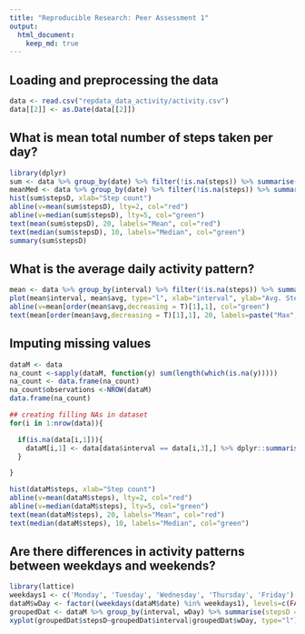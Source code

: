 ```yaml
---
title: "Reproducible Research: Peer Assessment 1"
output: 
  html_document:
    keep_md: true
---
```



## Loading and preprocessing the data
```r
data <- read.csv("repdata_data_activity/activity.csv")
data[[2]] <- as.Date(data[[2]])
```

## What is mean total number of steps taken per day?
```r
library(dplyr)
sum <- data %>% group_by(date) %>% filter(!is.na(steps)) %>% summarise(stepsD=sum(steps))#, mean = mean(steps), median=median(steps))
meanMed <- data %>% group_by(date) %>% filter(!is.na(steps)) %>% summarise(mean = mean(steps), median=median(steps))
hist(sum$stepsD, xlab="Step count")
abline(v=mean(sum$stepsD), lty=2, col="red")
abline(v=median(sum$stepsD), lty=5, col="green")
text(mean(sum$stepsD), 20, labels="Mean", col="red")
text(median(sum$stepsD), 10, labels="Median", col="green")
summary(sum$stepsD)
```

## What is the average daily activity pattern?
```r
mean <- data %>% group_by(interval) %>% filter(!is.na(steps)) %>% summarise(avg = mean(steps))
plot(mean$interval, mean$avg, type="l", xlab="interval", ylab="Avg. Steps" )
abline(v=mean[order(mean$avg,decreasing = T)[1],1], col="green")
text(mean[order(mean$avg,decreasing = T)[1],1], 20, labels=paste("Max", mean[order(mean$avg,decreasing = T)[1],1] , sep=" - "), col="red")

```


## Imputing missing values
```r
dataM <- data 
na_count <-sapply(dataM, function(y) sum(length(which(is.na(y)))))
na_count <- data.frame(na_count)
na_count$observations <-NROW(dataM)
data.frame(na_count)

## creating filling NAs in dataset
for(i in 1:nrow(data)){

  if(is.na(data[i,1])){
    dataM[i,1] <- data[data$interval == data[i,3],] %>% dplyr::summarise(mean=mean(steps,  na.rm= TRUE))
  } 

}

hist(dataM$steps, xlab="Step count")
abline(v=mean(dataM$steps), lty=2, col="red")
abline(v=median(dataM$steps), lty=5, col="green")
text(mean(dataM$steps), 20, labels="Mean", col="red")
text(median(dataM$steps), 10, labels="Median", col="green")

```
## Are there differences in activity patterns between weekdays and weekends?
```r
library(lattice) 
weekdays1 <- c('Monday', 'Tuesday', 'Wednesday', 'Thursday', 'Friday')
dataM$wDay <- factor((weekdays(dataM$date) %in% weekdays1), levels=c(FALSE, TRUE), labels=c('weekend', 'weekday'))
groupedDat <- dataM %>% group_by(interval, wDay) %>% summarise(stepsD = sum(steps))
xyplot(groupedDat$stepsD~groupedDat$interval|groupedDat$wDay, type="l")

```